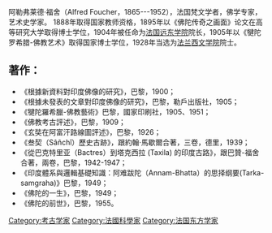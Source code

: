 阿勒弗莱德·福舍（Alfred Foucher，1865---1952），法国梵文学者，佛学专家，艺术史学家。
1888年取得国家教师资格，1895年以《佛陀传奇之画面》论文在高等研究大学取得博士学位，1904年被任命为[[法国远东学院|法国远东学院]]院长，1905年以《犍陀罗希腊-佛教艺术》取得国家博士学位，1928年当选为[[法兰西文学院|法兰西文学院]]院士。

==著作：==

*《根據新資料對印度佛像的研究》，巴黎，1900；
*《根據未發表的文章對印度佛像的研究》，巴黎，勒戶出版社，1905；
*《犍陀羅希臘-佛教藝術》巴黎，國家印刷社，1905、1951；
*《佛教考古評述》，巴黎，1909；
*《玄奘在阿富汗路線圖評述》，巴黎，1926；
*《叁契（Sâñchî）歷史古跡》，跟約翰·馬歇爾合著，三卷，德里，1939；
*《從巴克特里亚（Bactres）到塔克西拉 (Taxila) 的印度古路》，跟巴贊-福舍合著，兩卷，巴黎，1942-1947；
*《印度體系與邏輯基礎知識：阿难跋陀（Annam-Bhatta）的思择纲要(Tarka-samgraha)》巴黎，1949；
*《佛陀的一生》，巴黎，1949；
*《佛陀的前世》，巴黎，1955。

{{Authority control}}
[[Category:考古学家|Category:考古学家]]
[[Category:法國科學家|Category:法國科學家]]
[[Category:法国东方学家|Category:法国东方学家]]